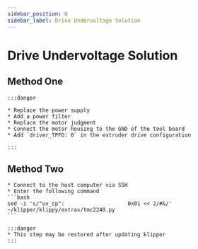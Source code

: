 ```yaml
---
sidebar_position: 6
sidebar_label: Drive Undervoltage Solution
---
```


# Drive Undervoltage Solution

## Method One

    :::danger

    * Replace the power supply
    * Add a power filter
    * Replace the motor judgment
    * Connect the motor housing to the GND of the tool board
    * Add `driver_TPFD: 0` in the extruder drive configuration

    :::

## Method Two
    * Connect to the host computer via SSH
    * Enter the following command
    ```bash
    sed -i 's/"uv_cp":                    0x01 << 2/#&/' ~/klipper/klippy/extras/tmc2240.py
    ```

    :::danger
    * This step may be restored after updating klipper
    :::